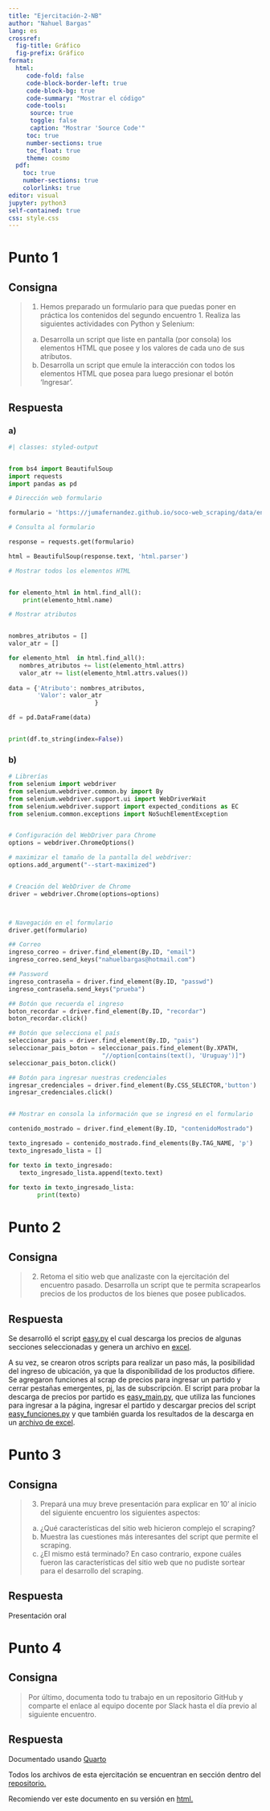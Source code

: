 ```yaml
---
title: "Ejercitación-2-NB"
author: "Nahuel Bargas"
lang: es
crossref:
  fig-title: Gráfico     
  fig-prefix: Gráfico
format:
  html:
     code-fold: false
     code-block-border-left: true
     code-block-bg: true
     code-summary: "Mostrar el código"
     code-tools:
      source: true
      toggle: false
      caption: "Mostrar 'Source Code'"
     toc: true
     number-sections: true
     toc_float: true
     theme: cosmo
  pdf:
    toc: true
    number-sections: true
    colorlinks: true
editor: visual
jupyter: python3
self-contained: true
css: style.css
---
```


# Punto 1

## Consigna

> 1.  Hemos preparado un formulario para que puedas poner en práctica los contenidos del segundo encuentro 1. Realiza las siguientes actividades con Python y Selenium:
>
> <!-- -->
>
> a.  Desarrolla un script que liste en pantalla (por consola) los elementos HTML que posee y los valores de cada uno de sus atributos.
> b.  Desarrolla un script que emule la interacción con todos los elementos HTML que posea para luego presionar el botón 'Ingresar'.

## Respuesta

### a)

```python
#| classes: styled-output


from bs4 import BeautifulSoup
import requests
import pandas as pd

# Dirección web formulario

formulario = 'https://jumafernandez.github.io/soco-web_scraping/data/encuentro-02/formulario-tp.html'

# Consulta al formulario

response = requests.get(formulario)

html = BeautifulSoup(response.text, 'html.parser')

# Mostrar todos los elementos HTML


for elemento_html in html.find_all():
    print(elemento_html.name)
```

```python
# Mostrar atributos


nombres_atributos = []
valor_atr = [] 

for elemento_html  in html.find_all():
   nombres_atributos += list(elemento_html.attrs)
   valor_atr += list(elemento_html.attrs.values())
   
data = {'Atributo': nombres_atributos,
        'Valor': valor_atr
                        }

df = pd.DataFrame(data)


print(df.to_string(index=False))
```

### b) 

```python
# Librerías
from selenium import webdriver
from selenium.webdriver.common.by import By
from selenium.webdriver.support.ui import WebDriverWait
from selenium.webdriver.support import expected_conditions as EC
from selenium.common.exceptions import NoSuchElementException


# Configuración del WebDriver para Chrome
options = webdriver.ChromeOptions()

# maximizar el tamaño de la pantalla del webdriver:
options.add_argument("--start-maximized")  


# Creación del WebDriver de Chrome
driver = webdriver.Chrome(options=options)



# Navegación en el formulario
driver.get(formulario)

## Correo
ingreso_correo = driver.find_element(By.ID, "email")
ingreso_correo.send_keys("nahuelbargas@hotmail.com")

## Password
ingreso_contraseña = driver.find_element(By.ID, "passwd")
ingreso_contraseña.send_keys("prueba")

## Botón que recuerda el ingreso
boton_recordar = driver.find_element(By.ID, "recordar")
boton_recordar.click()

## Botón que selecciona el país  
seleccionar_pais = driver.find_element(By.ID, "pais")
seleccionar_pais_boton = seleccionar_pais.find_element(By.XPATH, 
                          "//option[contains(text(), 'Uruguay')]")
seleccionar_pais_boton.click()

## Botón para ingresar nuestras credenciales
ingresar_credenciales = driver.find_element(By.CSS_SELECTOR,'button')
ingresar_credenciales.click()


## Mostrar en consola la información que se ingresó en el formulario

contenido_mostrado = driver.find_element(By.ID, "contenidoMostrado")

texto_ingresado = contenido_mostrado.find_elements(By.TAG_NAME, 'p')
texto_ingresado_lista = []

for texto in texto_ingresado:
   texto_ingresado_lista.append(texto.text)
   
for texto in texto_ingresado_lista:
        print(texto)


```

# Punto 2

## Consigna

> 2.  Retoma el sitio web que analizaste con la ejercitación del encuentro pasado. Desarrolla un script que te permita scrapearlos precios de los productos de los bienes que posee publicados.

## Respuesta

Se desarrolló el script [easy.py](https://raw.githubusercontent.com/NahuelBargas/TallerSOCO/main/ejercitaci%C3%B3n2/easy.py) el cual descarga los precios de algunas secciones seleccionadas y genera un archivo en [excel](https://github.com/NahuelBargas/TallerSOCO/raw/main/ejercitaci%C3%B3n2/easy_scrap_01-05-2024.xlsx).

A su vez, se crearon otros scripts para realizar un paso más, la posibilidad del ingreso de ubicación, ya que la disponibilidad de los productos difiere. Se agregaron funciones al scrap de precios para ingresar un partido y cerrar pestañas emergentes, pj, las de subscripción. El script para probar la descarga de precios por partido es [easy_main.py](https://raw.githubusercontent.com/NahuelBargas/TallerSOCO/main/ejercitaci%C3%B3n2/easy_main.py'), que utiliza las funciones para ingresar a la página, ingresar el partido y descargar precios del script [easy_funciones.py]('https://raw.githubusercontent.com/NahuelBargas/TallerSOCO/main/ejercitaci%C3%B3n2/easy_funciones.py) y que también guarda los resultados de la descarga en un [archivo de excel](https://github.com/NahuelBargas/TallerSOCO/raw/main/ejercitaci%C3%B3n2/Easy_scrap_por_partido_01-05-2024.xlsx).

# Punto 3

## Consigna

> 3.  Prepará una muy breve presentación para explicar en 10' al inicio del siguiente encuentro los siguientes aspectos:
>
> ```{=html}
> <!-- -->
> ```
> a.  ¿Qué características del sitio web hicieron complejo el scraping?
> b.  Muestra las cuestiones más interesantes del script que permite el scraping.
> c.  ¿El mismo está terminado? En caso contrario, expone cuáles fueron las características del sitio web que no pudiste sortear para el desarrollo del scraping.

## Respuesta

Presentación oral

# Punto 4

## Consigna

> Por último, documenta todo tu trabajo en un repositorio GitHub y comparte el enlace al equipo docente por Slack hasta el día previo al siguiente encuentro.

## Respuesta

Documentado usando [Quarto](https://quarto.org/)

Todos los archivos de esta ejercitación se encuentran en sección dentro del [repositorio.](https://github.com/NahuelBargas/TallerSOCO/tree/main/ejercitaci%C3%B3n2)

::: {.content-visible when-format="pdf"}

Recomiendo ver este documento en su versión en [html.](https://raw.githubusercontent.com/NahuelBargas/TallerSOCO/main/ejercitaci%C3%B3n2/ejercitación_2_NB.html)
:::